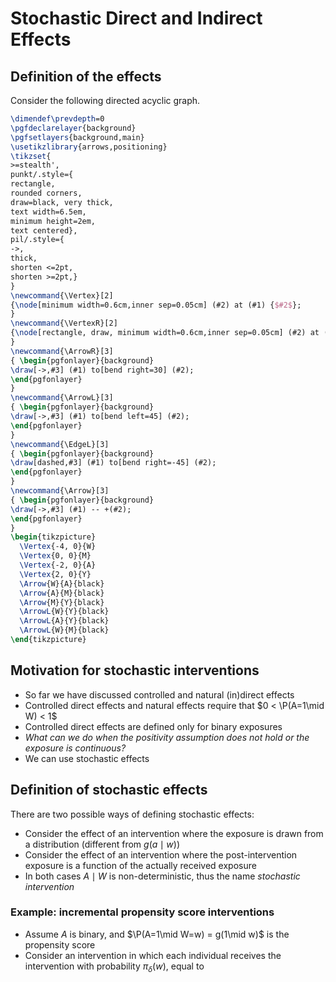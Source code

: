 # Stochastic Direct and Indirect Effects {#stochastic}

## Definition of the effects

Consider the following directed acyclic graph.

```tikz
\dimendef\prevdepth=0
\pgfdeclarelayer{background}
\pgfsetlayers{background,main}
\usetikzlibrary{arrows,positioning}
\tikzset{
>=stealth',
punkt/.style={
rectangle,
rounded corners,
draw=black, very thick,
text width=6.5em,
minimum height=2em,
text centered},
pil/.style={
->,
thick,
shorten <=2pt,
shorten >=2pt,}
}
\newcommand{\Vertex}[2]
{\node[minimum width=0.6cm,inner sep=0.05cm] (#2) at (#1) {$#2$};
}
\newcommand{\VertexR}[2]
{\node[rectangle, draw, minimum width=0.6cm,inner sep=0.05cm] (#2) at (#1) {$#2$};
}
\newcommand{\ArrowR}[3]
{ \begin{pgfonlayer}{background}
\draw[->,#3] (#1) to[bend right=30] (#2);
\end{pgfonlayer}
}
\newcommand{\ArrowL}[3]
{ \begin{pgfonlayer}{background}
\draw[->,#3] (#1) to[bend left=45] (#2);
\end{pgfonlayer}
}
\newcommand{\EdgeL}[3]
{ \begin{pgfonlayer}{background}
\draw[dashed,#3] (#1) to[bend right=-45] (#2);
\end{pgfonlayer}
}
\newcommand{\Arrow}[3]
{ \begin{pgfonlayer}{background}
\draw[->,#3] (#1) -- +(#2);
\end{pgfonlayer}
}
\begin{tikzpicture}
  \Vertex{-4, 0}{W}
  \Vertex{0, 0}{M}
  \Vertex{-2, 0}{A}
  \Vertex{2, 0}{Y}
  \Arrow{W}{A}{black}
  \Arrow{A}{M}{black}
  \Arrow{M}{Y}{black}
  \ArrowL{W}{Y}{black}
  \ArrowL{A}{Y}{black}
  \ArrowL{W}{M}{black}
\end{tikzpicture}
```
## Motivation for stochastic interventions

- So far we have discussed controlled and natural (in)direct effects
- Controlled direct effects and natural effects require that $0 < \P(A=1\mid W) < 1$
- Controlled direct effects are defined only for binary exposures
-  _What can we do when the positivity assumption does not hold or the exposure is continuous?_
- We can use stochastic effects

## Definition of stochastic effects

There are two possible ways of defining stochastic effects:

- Consider the effect of an intervention where the exposure is drawn from a distribution (different from $g(a\mid w)$)
- Consider the effect of an intervention where the post-intervention exposure is a function of the actually received exposure
- In both cases $A\mid W$ is non-deterministic, thus the name _stochastic intervention_

### Example: incremental propensity score interventions {-}

- Assume $A$ is binary, and $\P(A=1\mid W=w) = g(1\mid w)$ is the propensity score
- Consider an intervention in which each individual receives the intervention with probability $\pi_\delta(w)$, equal to
